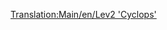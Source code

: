 [[Translation:Main/en/Lev2 'Cyclops']]{{Template:Поезда/Ru
|Image=[[File:en/Lev2cyclops.png]]
|Name=Lev2 'Cyclops'
|Cost=£ 86718 (4335900 р.)
|Speed=450 км/ч (281 миль/ч)
|Weight=120 т
|Power=12000 л.с. (8948 кВт)
|Annual=£ 3557 (177850 р.)
|Designed=2028
|Lifespan=20
|Capacity=нет
|Description=Переходный этап к Lev3.
|Real-life=Прототипа в реальной жизни нет. Может быть, через несколько лет, когда магнитопланы станут реальной технологией, вы сможете здесь написать о локомотиве-маглеве второго поколения. 
}}